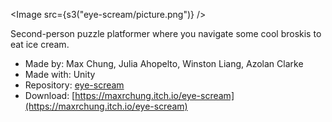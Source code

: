 
<Image src={s3("eye-scream/picture.png")} />

Second-person puzzle platformer where you navigate some cool broskis to eat ice
cream.

- Made by: Max Chung, Julia Ahopelto, Winston Liang, Azolan Clarke
- Made with: Unity
- Repository: [eye-scream](https://github.com/maxrchung/eye-scream)
- Download: [https://maxrchung.itch.io/eye-scream](https://maxrchung.itch.io/eye-scream)
